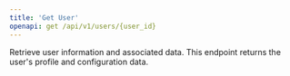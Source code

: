 ```yaml
---
title: 'Get User'
openapi: get /api/v1/users/{user_id}
---
```


Retrieve user information and associated data. This endpoint returns the user's profile and configuration data.
